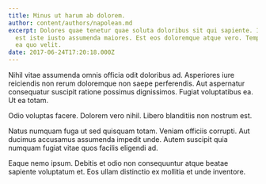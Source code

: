 ```yaml
---
title: Minus ut harum ab dolorem.
author: content/authors/napolean.md
excerpt: Dolores quae tenetur quae soluta doloribus sit qui sapiente. Incidunt
  est iste iusto assumenda maiores. Est eos doloremque atque vero. Tempora vel
  ea quo velit.
date: 2017-06-24T17:20:18.000Z
---
```

Nihil vitae assumenda omnis officia odit doloribus ad. Asperiores iure reiciendis non rerum doloremque non saepe perferendis. Aut aspernatur consequatur suscipit ratione possimus dignissimos. Fugiat voluptatibus ea. Ut ea totam.
 Odio voluptas facere. Dolorem vero nihil. Libero blanditiis non nostrum est.
 Natus numquam fuga ut sed quisquam totam. Veniam officiis corrupti. Aut ducimus accusamus assumenda impedit unde. Autem suscipit quia numquam fugiat vitae quos facilis eligendi ad.
 Eaque nemo ipsum. Debitis et odio non consequuntur atque beatae sapiente voluptatum et. Eos ullam distinctio ex mollitia et unde inventore.